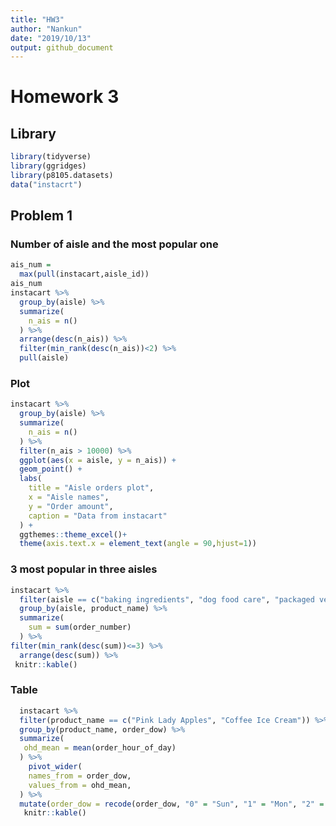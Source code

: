 ```yaml
---
title: "HW3"
author: "Nankun"
date: "2019/10/13"
output: github_document
---
```


# Homework 3

## Library
```r
library(tidyverse)
library(ggridges)
library(p8105.datasets)
data("instacrt")

```
## Problem 1
### Number of aisle and the most popular one
```r
ais_num = 
  max(pull(instacart,aisle_id))
ais_num
instacart %>% 
  group_by(aisle) %>% 
  summarize(
    n_ais = n()
  ) %>% 
  arrange(desc(n_ais)) %>% 
  filter(min_rank(desc(n_ais))<2) %>% 
  pull(aisle)
```

### Plot
```r
instacart %>% 
  group_by(aisle) %>% 
  summarize(
    n_ais = n()
  ) %>% 
  filter(n_ais > 10000) %>% 
  ggplot(aes(x = aisle, y = n_ais)) +
  geom_point() +
  labs(
    title = "Aisle orders plot",
    x = "Aisle names",
    y = "Order amount",
    caption = "Data from instacart"
  ) +
  ggthemes::theme_excel()+
  theme(axis.text.x = element_text(angle = 90,hjust=1))
```

### 3 most popular in three aisles
```r
instacart %>% 
  filter(aisle == c("baking ingredients", "dog food care", "packaged vegetables fruits")) %>% 
  group_by(aisle, product_name) %>% 
  summarize(
    sum = sum(order_number)
  ) %>% 
filter(min_rank(desc(sum))<=3) %>% 
  arrange(desc(sum)) %>% 
 knitr::kable()
```

### Table
```r
  instacart %>% 
  filter(product_name == c("Pink Lady Apples", "Coffee Ice Cream")) %>%
  group_by(product_name, order_dow) %>% 
  summarize(
   ohd_mean = mean(order_hour_of_day)
  ) %>% 
    pivot_wider(
    names_from = order_dow,
    values_from = ohd_mean,
  ) %>% 
  mutate(order_dow = recode(order_dow, "0" = "Sun", "1" = "Mon", "2" = "Tue", "3" = "Wed", "4" = "Thu", "5" = "Fri", "6" = "Sat")) %>% 
   knitr::kable()
```

